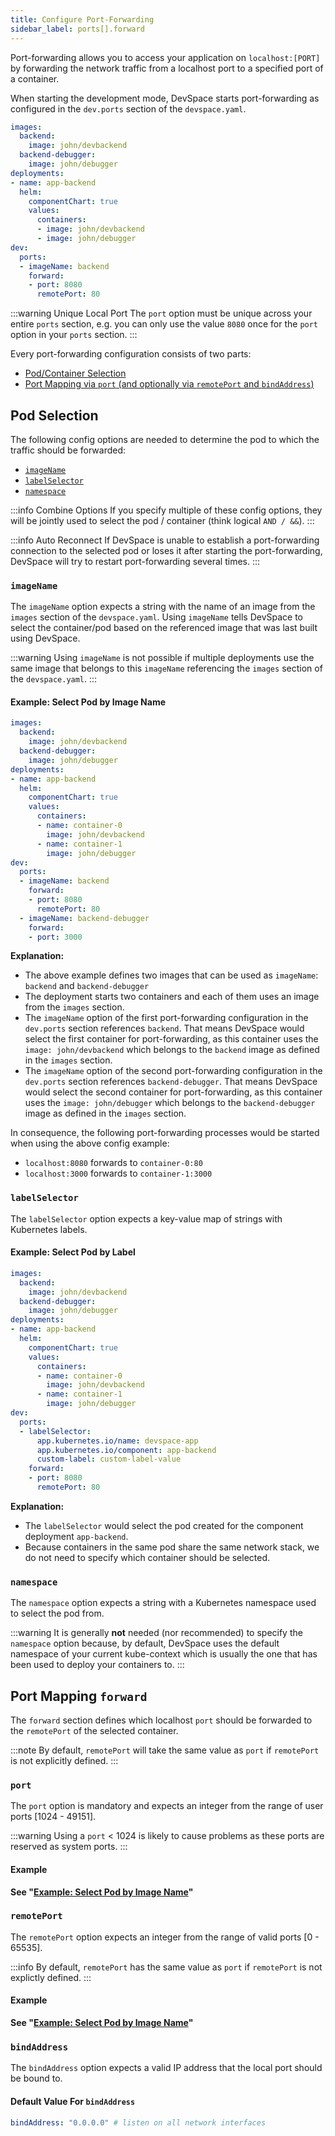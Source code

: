 ```yaml
---
title: Configure Port-Forwarding
sidebar_label: ports[].forward
---
```


Port-forwarding allows you to access your application on `localhost:[PORT]` by forwarding the network traffic from a localhost port to a specified port of a container.

When starting the development mode, DevSpace starts port-forwarding as configured in the `dev.ports` section of the `devspace.yaml`.
```yaml {15-19}
images:
  backend:
    image: john/devbackend
  backend-debugger:
    image: john/debugger
deployments:
- name: app-backend
  helm:
    componentChart: true
    values:
      containers:
      - image: john/devbackend
      - image: john/debugger
dev:
  ports:
  - imageName: backend
    forward:
    - port: 8080
      remotePort: 80
```

:::warning Unique Local Port
The `port` option must be unique across your entire `ports` section, e.g. you can only use the value `8080` once for the `port` option in your `ports` section.
:::

Every port-forwarding configuration consists of two parts:
- [Pod/Container Selection](#pod-selection)
- [Port Mapping via `port` (and optionally via `remotePort` and `bindAddress`)](#port-mapping-forward)


## Pod Selection
The following config options are needed to determine the pod to which the traffic should be forwarded:
- [`imageName`](#imagename)
- [`labelSelector`](#labelselector)
- [`namespace`](#namespace)

:::info Combine Options
If you specify multiple of these config options, they will be jointly used to select the pod / container (think logical `AND / &&`).
:::

:::info Auto Reconnect
If DevSpace is unable to establish a port-forwarding connection to the selected pod or loses it after starting the port-forwarding, DevSpace will try to restart port-forwarding several times.
:::

### `imageName`
The `imageName` option expects a string with the name of an image from the `images` section of the `devspace.yaml`. Using `imageName` tells DevSpace to select the container/pod based on the referenced image that was last built using DevSpace.

:::warning
Using `imageName` is not possible if multiple deployments use the same image that belongs to this `imageName` referencing the `images` section of the `devspace.yaml`.
:::

#### Example: Select Pod by Image Name
```yaml {2,4,18,22}
images:
  backend:
    image: john/devbackend
  backend-debugger:
    image: john/debugger
deployments:
- name: app-backend
  helm:
    componentChart: true
    values:
      containers:
      - name: container-0
        image: john/devbackend
      - name: container-1
        image: john/debugger
dev:
  ports:
  - imageName: backend
    forward:
    - port: 8080
      remotePort: 80
  - imageName: backend-debugger
    forward:
    - port: 3000
```
**Explanation:**
- The above example defines two images that can be used as `imageName`: `backend` and `backend-debugger`
- The deployment starts two containers and each of them uses an image from the `images` section.
- The `imageName` option of the first port-forwarding configuration in the `dev.ports` section references `backend`. That means DevSpace would select the first container for port-forwarding, as this container uses the `image: john/devbackend` which belongs to the `backend` image as defined in the `images` section.
- The `imageName` option of the second port-forwarding configuration in the `dev.ports` section references `backend-debugger`. That means DevSpace would select the second container for port-forwarding, as this container uses the `image: john/debugger` which belongs to the `backend-debugger` image as defined in the `images` section.

In consequence, the following port-forwarding processes would be started when using the above config example:
- `localhost:8080` forwards to `container-0:80`
- `localhost:3000` forwards to `container-1:3000`


### `labelSelector`
The `labelSelector` option expects a key-value map of strings with Kubernetes labels.

#### Example: Select Pod by Label
```yaml {18-21}
images:
  backend:
    image: john/devbackend
  backend-debugger:
    image: john/debugger
deployments:
- name: app-backend
  helm:
    componentChart: true
    values:
      containers:
      - name: container-0
        image: john/devbackend
      - name: container-1
        image: john/debugger
dev:
  ports:
  - labelSelector:
      app.kubernetes.io/name: devspace-app
      app.kubernetes.io/component: app-backend
      custom-label: custom-label-value
    forward:
    - port: 8080
      remotePort: 80
```
**Explanation:**
- The `labelSelector` would select the pod created for the component deployment `app-backend`.
- Because containers in the same pod share the same network stack, we do not need to specify which container should be selected.


### `namespace`
The `namespace` option expects a string with a Kubernetes namespace used to select the pod from.

:::warning
It is generally **not** needed (nor recommended) to specify the `namespace` option because, by default, DevSpace uses the default namespace of your current kube-context which is usually the one that has been used to deploy your containers to.
:::

## Port Mapping `forward`
The `forward` section defines which localhost `port` should be forwarded to the `remotePort` of the selected container.

:::note
By default, `remotePort` will take the same value as `port` if `remotePort` is not explicitly defined.
:::

### `port`
The `port` option is mandatory and expects an integer from the range of user ports [1024 - 49151].

:::warning
Using a `port` < 1024 is likely to cause problems as these ports are reserved as system ports.
:::

#### Example
**See "[Example: Select Pod by Image Name](#example-select-pod-by-image-name)"**


### `remotePort`
The `remotePort` option expects an integer from the range of valid ports [0 - 65535].

:::info
By default, `remotePort` has the same value as `port` if `remotePort` is not explictly defined.
:::

#### Example
**See "[Example: Select Pod by Image Name](#example-select-pod-by-image-name)"**


### `bindAddress`
The `bindAddress` option expects a valid IP address that the local port should be bound to.

#### Default Value For `bindAddress`
```yaml
bindAddress: "0.0.0.0" # listen on all network interfaces
```
